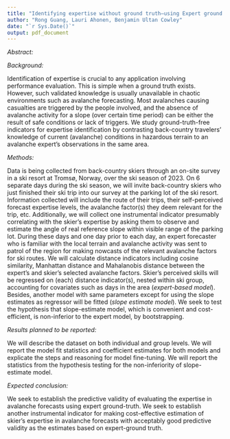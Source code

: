 ```yaml
---
title: "Identifying expertise without ground truth—using Expert ground truth and an instrumental variable"
author: "Rong Guang, Lauri Ahonen, Benjamin Ultan Cowley"
date: "`r Sys.Date()`"
output: pdf_document
---
```


_Abstract: _

_Background:_ 

Identification of expertise is crucial to any application involving performance evaluation. This is simple when a ground truth exists. However, such validated knowledge is usually unavailable in chaotic environments such as avalanche forecasting. Most avalanches causing casualties are triggered by the people involved, and the absence of avalanche activity for a slope (over certain time period) can be either the result of safe conditions or lack of triggers. We study ground-truth-free indicators for expertise identification by contrasting back-country travelers’ knowledge of current (avalanche) conditions in hazardous terrain to an avalanche expert’s observations in the same area. 

_Methods:_ 

Data is being collected from back-country skiers through an on-site survey in a ski resort at Tromsø, Norway, over the ski season of 2023. On 6 separate days during the ski season, we will invite back-country skiers who just finished their ski trip into our survey at the parking lot of the ski resort. Information collected will include the route of their trips, their self-perceived forecast expertise levels, the avalanche factor(s) they deem relevant for the trip, etc. Additionally, we will collect one instrumental indicator presumably correlating with the skier’s expertise by asking them to observe and estimate the angle of real reference slope within visible range of the parking lot. During these days and one day prior to each day, an expert forecaster who is familiar with the local terrain and avalanche activity was sent to patrol of the region for making nowcasts of the relevant avalanche factors for ski routes. We will calculate distance indicators including cosine similarity, Manhattan distance and Mahalanobis distance between the expert’s and skier’s selected avalanche factors. Skier’s perceived skills will be regressed on (each) distance indicator(s), nested within ski group, accounting for covariates such as days in the area (_expert-based model_). Besides, another model with same parameters except for using the slope estimates as regressor will be fitted (_slope estimate model_). We seek to test the hypothesis that slope-estimate model, which is convenient and cost-efficient, is non-inferior to the expert model, by bootstrapping. 

_Results planned to be reported:_ 

We will describe the dataset on both individual and group levels. We will report the model fit statistics and coefficient estimates for both models and explicate the steps and reasoning for model fine-tuning. We will report the statistics from the hypothesis testing for the non-inferiority of slope-estimate model. 

_Expected conclusion:_ 

We seek to establish the predictive validity of evaluating the expertise in avalanche forecasts using expert ground-truth. We seek to establish another instrumental indicator for making cost-effective estimation of skier’s expertise in avalanche forecasts with acceptably good predictive validity as the estimates based on expert-ground truth.
